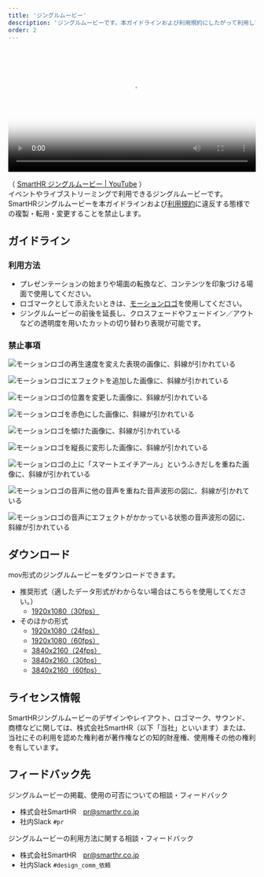 ```yaml
---
title: 'ジングルムービー'
description: 'ジングルムービーです。本ガイドラインおよび利用規約にしたがって利用してください。'
order: 2
---
```



<video controls style="max-width: 100%; width: 100%;" poster="/images/jingle_movie_thumb.png" >
  <source src="/video/jingle_movie.mp4" type="video/mp4" title="SmartHR jingle movie" ></source>
  <p>動画を再生できない場合は以下のYouTubeリンクよりご覧ください</p>
</video>


（ <a href="https://www.youtube.com/watch?v=EKpYFkLSIjY" target="_blank">SmartHR ジングルムービー | YouTube</a> ）  
イベントやライブストリーミングで利用できるジングルムービーです。  
SmartHRジングルムービーを本ガイドラインおよび[利用規約](/terms/)に違反する態様での複製・転用・変更することを禁止します。

## ガイドライン
### 利用方法
- プレゼンテーションの始まりや場面の転換など、コンテンツを印象づける場面で使用してください。
- ロゴマークとして添えたいときは、[モーションロゴ](/basics/logos/motion/)を使用してください。
- ジングルムービーの前後を延長し、クロスフェードやフェードイン／アウトなどの透明度を用いたカットの切り替わり表現が可能です。

### 禁止事項
<Grid>
  <ImgWithDesc description="再生速度を変えてはいけない">

  ![モーションロゴの再生速度を変えた表現の画像に、斜線が引かれている](./images/jingle_ng_speed.png)

  </ImgWithDesc>

  <ImgWithDesc description="エフェクトを追加してはいけない">

  ![モーションロゴにエフェクトを追加した画像に、斜線が引かれている](./images/jingle_ng_effect.png)

  </ImgWithDesc>

  <ImgWithDesc description="要素の位置を変えてはいけない">

  ![モーションロゴの位置を変更した画像に、斜線が引かれている](./images/jingle_ng_position.png)

  </ImgWithDesc>

  <ImgWithDesc description="指定カラー以外で表記してはいけない">

  ![モーションロゴを赤色にした画像に、斜線が引かれている](./images/jingle_ng_color.png)

  </ImgWithDesc>

  <ImgWithDesc description="ロゴを傾けてはいけない">

  ![モーションロゴを傾けた画像に、斜線が引かれている](./images/jingle_ng_oblique.png)

  </ImgWithDesc>

  <ImgWithDesc description="変形させてはいけない">

  ![モーションロゴを縦長に変形した画像に、斜線が引かれている](./images/jingle_ng_transform.png)

  </ImgWithDesc>

  <ImgWithDesc description="他要素やマークをロゴの上に重ねてはいけない">

  ![モーションロゴの上に「スマートエイチアール」というふきだしを重ねた画像に、斜線が引かれている](./images/jingle_ng_other.png)

  </ImgWithDesc>

  <ImgWithDesc description="他の音声を重ねてはいけない">

  ![モーションロゴの音声に他の音声を重ねた音声波形の図に、斜線が引かれている](./images/jingle_ng_overlap.png)

  </ImgWithDesc>

  <ImgWithDesc description="音声にエフェクトを追加してはいけない">

  ![モーションロゴの音声にエフェクトがかかっている状態の音声波形の図に、斜線が引かれている](./images/jingle_ng_sound_effect.png)

  </ImgWithDesc>
</Grid>

## ダウンロード
mov形式のジングルムービーをダウンロードできます。
- 推奨形式（適したデータ形式がわからない場合はこちらを使用してください。）
    - [1920x1080（30fps）](/SmartHR_JingleMovie_1920×1080_30fps.zip)
- そのほかの形式
    - [1920x1080（24fps）](/SmartHR_JingleMovie_1920×1080_24fps.zip)
    - [1920x1080（60fps）](/SmartHR_JingleMovie_1920×1080_60fps.zip)
    - [3840x2160（24fps）](/SmartHR_JingleMovie_3840×2160_24fps.zip)
    - [3840x2160（30fps）](/SmartHR_JingleMovie_3840×2160_30fps.zip)
    - [3840x2160（60fps）](/SmartHR_JingleMovie_3840x2160_60fps.zip)


## ライセンス情報
SmartHRジングルムービーのデザインやレイアウト、ロゴマーク、サウンド、商標などに関しては、株式会社SmartHR（以下「当社」といいます）または、当社にその利用を認めた権利者が著作権などの知的財産権、使用権その他の権利を有しています。

## フィードバック先
ジングルムービーの掲載、使用の可否についての相談・フィードバック
- 株式会社SmartHR　pr@smarthr.co.jp
- 社内Slack `#pr`

ジングルムービーの利用方法に関する相談・フィードバック
- 株式会社SmartHR　pr@smarthr.co.jp
- 社内Slack `#design_comm_依頼`